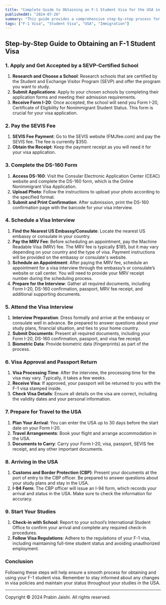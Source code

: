 ```yaml
---
title: "Complete Guide to Obtaining an F-1 Student Visa for the USA in 2024"
publishedAt: "2024-07-26"
summary: "This guide provides a comprehensive step-by-step process for obtaining an F-1 student visa for studying in the USA in 2024, from application submission to arriving in the USA."
tags: ["F-1 Visa", "Student Visa", "USA", "Immigration"]
---
```


## Step-by-Step Guide to Obtaining an F-1 Student Visa

### 1. **Apply and Get Accepted by a SEVP-Certified School**

1. **Research and Choose a School**: Research schools that are certified by the Student and Exchange Visitor Program (SEVP) and offer the program you want to study.
2. **Submit Applications**: Apply to your chosen schools by completing their application forms and meeting their admission requirements.
3. **Receive Form I-20**: Once accepted, the school will send you Form I-20, Certificate of Eligibility for Nonimmigrant Student Status. This form is crucial for your visa application.

### 2. **Pay the SEVIS Fee**

1. **SEVIS Fee Payment**: Go to the SEVIS website (FMJfee.com) and pay the SEVIS fee. The fee is currently $350.
2. **Obtain the Receipt**: Keep the payment receipt as you will need it for your visa application.

### 3. **Complete the DS-160 Form**

1. **Access DS-160**: Visit the Consular Electronic Application Center (CEAC) website and complete the DS-160 form, which is the Online Nonimmigrant Visa Application.
2. **Upload Photo**: Follow the instructions to upload your photo according to the specified format.
3. **Submit and Print Confirmation**: After submission, print the DS-160 confirmation page with the barcode for your visa interview.

### 4. **Schedule a Visa Interview**

1. **Find the Nearest US Embassy/Consulate**: Locate the nearest US embassy or consulate in your country.
2. **Pay the MRV Fee**: Before scheduling an appointment, pay the Machine Readable Visa (MRV) fee. The MRV fee is typically $185, but it may vary depending on your country and the type of visa. Payment instructions will be provided on the embassy or consulate's website.
3. **Schedule an Appointment**: After paying the MRV fee, schedule an appointment for a visa interview through the embassy’s or consulate’s website or call center. You will need to provide your MRV receipt number during the scheduling process.
4. **Prepare for the Interview**: Gather all required documents, including Form I-20, DS-160 confirmation, passport, MRV fee receipt, and additional supporting documents.

### 5. **Attend the Visa Interview**

1. **Interview Preparation**: Dress formally and arrive at the embassy or consulate well in advance. Be prepared to answer questions about your study plans, financial situation, and ties to your home country.
2. **Submit Documents**: Present all required documents, including your Form I-20, DS-160 confirmation, passport, and visa fee receipt.
3. **Biometric Data**: Provide biometric data (fingerprints) as part of the process.

### 6. **Visa Approval and Passport Return**

1. **Visa Processing Time**: After the interview, the processing time for the visa may vary. Typically, it takes a few weeks.
2. **Receive Visa**: If approved, your passport will be returned to you with the F-1 visa stamped inside.
3. **Check Visa Details**: Ensure all details on the visa are correct, including the validity dates and your personal information.

### 7. **Prepare for Travel to the USA**

1. **Plan Your Arrival**: You can enter the USA up to 30 days before the start date on your Form I-20.
2. **Travel Arrangements**: Book your flight and arrange accommodation in the USA.
3. **Documents to Carry**: Carry your Form I-20, visa, passport, SEVIS fee receipt, and any other important documents.

### 8. **Arriving in the USA**

1. **Customs and Border Protection (CBP)**: Present your documents at the port of entry to the CBP officer. Be prepared to answer questions about your study plans and stay in the USA.
2. **I-94 Form**: The CBP officer will issue an I-94 form, which records your arrival and status in the USA. Make sure to check the information for accuracy.

### 9. **Start Your Studies**

1. **Check-in with School**: Report to your school’s International Student Office to confirm your arrival and complete any required check-in procedures.
2. **Follow Visa Regulations**: Adhere to the regulations of your F-1 visa, including maintaining full-time student status and avoiding unauthorized employment.

### Conclusion

Following these steps will help ensure a smooth process for obtaining and using your F-1 student visa. Remember to stay informed about any changes in visa policies and maintain your status throughout your studies in the USA.

--- 

Copyright © 2024 Prabin Jaishi. All rights reserved.